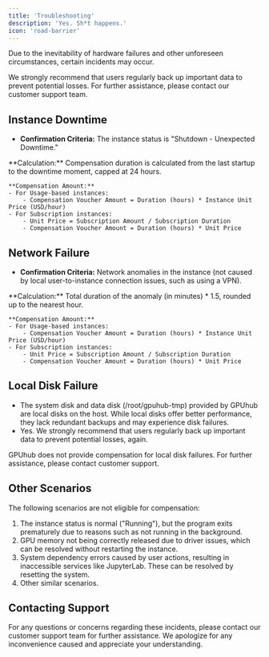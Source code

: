 ```yaml
---
title: 'Troubleshooting'
description: 'Yes. Sh*t happens.'
icon: 'road-barrier'
---
```

Due to the inevitability of hardware failures and other unforeseen circumstances, certain incidents may occur. 

<Warning>
We strongly recommend that users regularly back up important data to prevent potential losses. For further assistance, please contact our customer support team.
</Warning>

## Instance Downtime
- **Confirmation Criteria:** The instance status is "Shutdown - Unexpected Downtime."

<Accordion title="Instance Downtime Compensation">
    **Calculation:** Compensation duration is calculated from the last startup to the downtime moment, capped at 24 hours.
    
    **Compensation Amount:**
    - For Usage-based instances:
        - Compensation Voucher Amount = Duration (hours) * Instance Unit Price (USD/hour)
    - For Subscription instances:
        - Unit Price = Subscription Amount / Subscription Duration
        - Compensation Voucher Amount = Duration (hours) * Unit Price
</Accordion>

## Network Failure
- **Confirmation Criteria:** Network anomalies in the instance (not caused by local user-to-instance connection issues, such as using a VPN).

<Accordion title="Network Failure Compensation">
    **Calculation:** Total duration of the anomaly (in minutes) * 1.5, rounded up to the nearest hour.
    
    **Compensation Amount:**
    - For Usage-based instances:
        - Compensation Voucher Amount = Duration (hours) * Instance Unit Price (USD/hour)
    - For Subscription instances:
        - Unit Price = Subscription Amount / Subscription Duration
        - Compensation Voucher Amount = Duration (hours) * Unit Price
</Accordion>

## Local Disk Failure
- The system disk and data disk (/root/gpuhub-tmp) provided by GPUhub are local disks on the host. While local disks offer better performance, they lack redundant backups and may experience disk failures. 
- Yes. We strongly recommend that users regularly back up important data to prevent potential losses, again.

<Warning>
GPUhub does not provide compensation for local disk failures. For further assistance, please contact customer support.
</Warning>

## Other Scenarios
The following scenarios are not eligible for compensation:
1. The instance status is normal ("Running"), but the program exits prematurely due to reasons such as not running in the background.
2. GPU memory not being correctly released due to driver issues, which can be resolved without restarting the instance.
3. System dependency errors caused by user actions, resulting in inaccessible services like JupyterLab. These can be resolved by resetting the system.
4. Other similar scenarios.

## Contacting Support
For any questions or concerns regarding these incidents, please contact our customer support team for further assistance. We apologize for any inconvenience caused and appreciate your understanding.